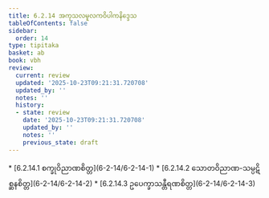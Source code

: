 ```yaml
---
title: 6.2.14 အကုသလမူလကဝိပါကနိဒ္ဒေသ
tableOfContents: false
sidebar:
  order: 14
type: tipitaka
basket: ab
book: vbh
review:
  current: review
  updated: '2025-10-23T09:21:31.720708'
  updated_by: ''
  notes: ''
  history:
  - state: review
    date: '2025-10-23T09:21:31.720708'
    updated_by: ''
    notes: ''
    previous_state: draft
---
```



<ReviewStatus review={frontmatter.review} showDetails={true} />

<HypothesisAnnotation frontmatter={frontmatter} />

<DynamicBreadcrumb />



<TableOfContents book="vbh" section="6.2.14">
* [6.2.14.1 စက္ခုဝိညာဏစိတ္တ](6-2-14/6-2-14-1)
* [6.2.14.2 သောတဝိညာဏ-သမ္ပဋိစ္ဆနစိတ္တ](6-2-14/6-2-14-2)
* [6.2.14.3 ဥပေက္ခာသန္တီရဏစိတ္တ](6-2-14/6-2-14-3)
</TableOfContents>